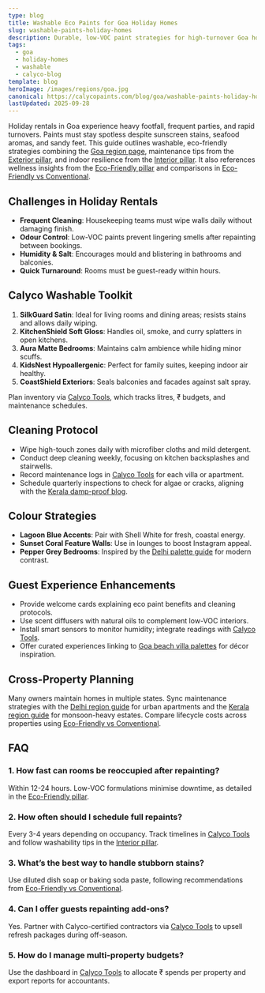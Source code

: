 ```yaml
---
type: blog
title: Washable Eco Paints for Goa Holiday Homes
slug: washable-paints-holiday-homes
description: Durable, low-VOC paint strategies for high-turnover Goa holiday rentals.
tags:
  - goa
  - holiday-homes
  - washable
  - calyco-blog
template: blog
heroImage: /images/regions/goa.jpg
canonical: https://calycopaints.com/blog/goa/washable-paints-holiday-homes
lastUpdated: 2025-09-28
---
```


Holiday rentals in Goa experience heavy footfall, frequent parties, and rapid turnovers. Paints must stay spotless despite sunscreen stains, seafood aromas, and sandy feet. This guide outlines washable, eco-friendly strategies combining the [Goa region page](/regions/eco-friendly-exterior-paints-goa), maintenance tips from the [Exterior pillar](/exterior-paint), and indoor resilience from the [Interior pillar](/interior-paint). It also references wellness insights from the [Eco-Friendly pillar](/eco-friendly-paint) and comparisons in [Eco-Friendly vs Conventional](/comparisons/eco-vs-traditional).

## Challenges in Holiday Rentals

- **Frequent Cleaning**: Housekeeping teams must wipe walls daily without damaging finish.
- **Odour Control**: Low-VOC paints prevent lingering smells after repainting between bookings.
- **Humidity & Salt**: Encourages mould and blistering in bathrooms and balconies.
- **Quick Turnaround**: Rooms must be guest-ready within hours.

## Calyco Washable Toolkit

1. **SilkGuard Satin**: Ideal for living rooms and dining areas; resists stains and allows daily wiping.
2. **KitchenShield Soft Gloss**: Handles oil, smoke, and curry splatters in open kitchens.
3. **Aura Matte Bedrooms**: Maintains calm ambience while hiding minor scuffs.
4. **KidsNest Hypoallergenic**: Perfect for family suites, keeping indoor air healthy.
5. **CoastShield Exteriors**: Seals balconies and facades against salt spray.

Plan inventory via [Calyco Tools](/tools), which tracks litres, ₹ budgets, and maintenance schedules.

## Cleaning Protocol

- Wipe high-touch zones daily with microfiber cloths and mild detergent.
- Conduct deep cleaning weekly, focusing on kitchen backsplashes and stairwells.
- Record maintenance logs in [Calyco Tools](/tools) for each villa or apartment.
- Schedule quarterly inspections to check for algae or cracks, aligning with the [Kerala damp-proof blog](/blog/kerala/prevent-damp-walls-eco).

## Colour Strategies

- **Lagoon Blue Accents**: Pair with Shell White for fresh, coastal energy.
- **Sunset Coral Feature Walls**: Use in lounges to boost Instagram appeal.
- **Pepper Grey Bedrooms**: Inspired by the [Delhi palette guide](/blog/delhi/eco-colours-delhi-apartments) for modern contrast.

## Guest Experience Enhancements

- Provide welcome cards explaining eco paint benefits and cleaning protocols.
- Use scent diffusers with natural oils to complement low-VOC interiors.
- Install smart sensors to monitor humidity; integrate readings with [Calyco Tools](/tools).
- Offer curated experiences linking to [Goa beach villa palettes](/blog/goa/beach-villa-palettes-eco) for décor inspiration.

## Cross-Property Planning

Many owners maintain homes in multiple states. Sync maintenance strategies with the [Delhi region guide](/regions/eco-friendly-paints-delhi-ncr) for urban apartments and the [Kerala region guide](/regions/exterior-eco-paints-kerala-monsoon) for monsoon-heavy estates. Compare lifecycle costs across properties using [Eco-Friendly vs Conventional](/comparisons/eco-vs-traditional).

## FAQ

### 1. How fast can rooms be reoccupied after repainting?
Within 12-24 hours. Low-VOC formulations minimise downtime, as detailed in the [Eco-Friendly pillar](/eco-friendly-paint).

### 2. How often should I schedule full repaints?
Every 3-4 years depending on occupancy. Track timelines in [Calyco Tools](/tools) and follow washability tips in the [Interior pillar](/interior-paint).

### 3. What’s the best way to handle stubborn stains?
Use diluted dish soap or baking soda paste, following recommendations from [Eco-Friendly vs Conventional](/comparisons/eco-vs-traditional).

### 4. Can I offer guests repainting add-ons?
Yes. Partner with Calyco-certified contractors via [Calyco Tools](/tools) to upsell refresh packages during off-season.

### 5. How do I manage multi-property budgets?
Use the dashboard in [Calyco Tools](/tools) to allocate ₹ spends per property and export reports for accountants.
